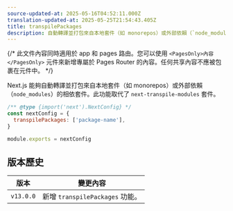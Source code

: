 ```yaml
---
source-updated-at: 2025-05-16T04:52:11.000Z
translation-updated-at: 2025-05-25T21:54:43.405Z
title: transpilePackages
description: 自動轉譯並打包來自本地套件（如 monorepos）或外部依賴（`node_modules`）的相依套件。
---
```


{/* 此文件內容同時適用於 app 和 pages 路由。您可以使用 `<PagesOnly>內容</PagesOnly>` 元件來新增專屬於 Pages Router 的內容。任何共享內容不應被包裹在元件中。 */}

Next.js 能夠自動轉譯並打包來自本地套件（如 monorepos）或外部依賴（`node_modules`）的相依套件。此功能取代了 `next-transpile-modules` 套件。

```js filename="next.config.js"
/** @type {import('next').NextConfig} */
const nextConfig = {
  transpilePackages: ['package-name'],
}

module.exports = nextConfig
```

## 版本歷史

| 版本       | 變更內容                     |
| ---------- | --------------------------- |
| `v13.0.0` | 新增 `transpilePackages` 功能。 |